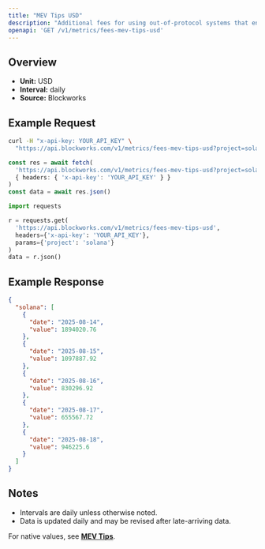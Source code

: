 ```yaml
---
title: "MEV Tips USD"
description: "Additional fees for using out-of-protocol systems that enables users to send transactions, or a bundle of transactions, to block builders or leaders for faster transaction execution, MEV capture, or MEV protection."
openapi: 'GET /v1/metrics/fees-mev-tips-usd'
---
```


## Overview

- **Unit:** USD
- **Interval:** daily
- **Source:** Blockworks

## Example Request

<CodeGroup>

```bash cURL
curl -H "x-api-key: YOUR_API_KEY" \
  "https://api.blockworks.com/v1/metrics/fees-mev-tips-usd?project=solana"
```

```typescript TypeScript
const res = await fetch(
  'https://api.blockworks.com/v1/metrics/fees-mev-tips-usd?project=solana',
  { headers: { 'x-api-key': 'YOUR_API_KEY' } }
)
const data = await res.json()
```

```python Python
import requests

r = requests.get(
  'https://api.blockworks.com/v1/metrics/fees-mev-tips-usd',
  headers={'x-api-key': 'YOUR_API_KEY'},
  params={'project': 'solana'}
)
data = r.json()
```

</CodeGroup>

## Example Response

```json
{
  "solana": [
    {
      "date": "2025-08-14",
      "value": 1894020.76
    },
    {
      "date": "2025-08-15",
      "value": 1097887.92
    },
    {
      "date": "2025-08-16",
      "value": 830296.92
    },
    {
      "date": "2025-08-17",
      "value": 655567.72
    },
    {
      "date": "2025-08-18",
      "value": 946225.6
    }
  ]
}
```

## Notes
- Intervals are daily unless otherwise noted.
- Data is updated daily and may be revised after late-arriving data.


<Note>For native values, see **[MEV Tips](./fees-mev-tips)**.</Note>